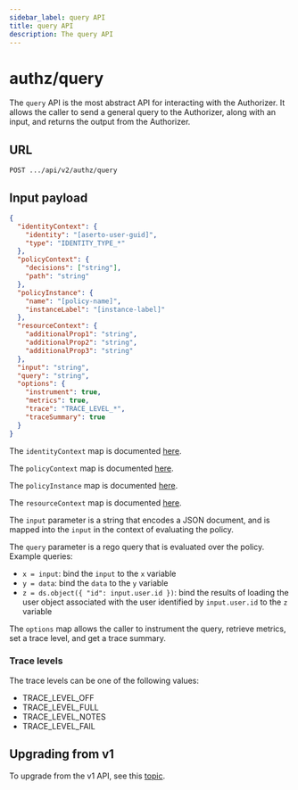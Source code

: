 ```yaml
---
sidebar_label: query API
title: query API
description: The query API
---
```


# authz/query

The `query` API is the most abstract API for interacting with the Authorizer. It allows the caller to
send a general query to the Authorizer, along with an input, and returns the output from the
Authorizer.

## URL

`POST .../api/v2/authz/query`

## Input payload

```json
{
  "identityContext": {
    "identity": "[aserto-user-guid]",
    "type": "IDENTITY_TYPE_*"
  },
  "policyContext": {
    "decisions": ["string"],
    "path": "string"
  },
  "policyInstance": {
    "name": "[policy-name]",
    "instanceLabel": "[instance-label]"
  },
  "resourceContext": {
    "additionalProp1": "string",
    "additionalProp2": "string",
    "additionalProp3": "string"
  },
  "input": "string",
  "query": "string",
  "options": {
    "instrument": true,
    "metrics": true,
    "trace": "TRACE_LEVEL_*",
    "traceSummary": true
  }
}
```

The `identityContext` map is documented [here](/docs/authorizer-guide/identity-context).

The `policyContext` map is documented [here](/docs/authorizer-guide/policy-context).

The `policyInstance` map is documented [here](/docs/authorizer-guide/policy-instance).

The `resourceContext` map is documented [here](/docs/authorizer-guide/resource-context).

The `input` parameter is a string that encodes a JSON document, and is mapped into the `input` in the context of
evaluating the policy.

The `query` parameter is a rego query that is evaluated over the policy. Example queries:

* `x = input`: bind the `input` to the `x` variable
* `y = data`: bind the `data` to the `y` variable
* `z = ds.object({ "id": input.user.id })`: bind the results of loading the user object associated with the user identified by `input.user.id` to the `z` variable

The `options` map allows the caller to instrument the query, retrieve metrics, set a trace level, and
get a trace summary.

### Trace levels

The trace levels can be one of the following values:

- TRACE_LEVEL_OFF
- TRACE_LEVEL_FULL
- TRACE_LEVEL_NOTES
- TRACE_LEVEL_FAIL

## Upgrading from v1

To upgrade from the v1 API, see this [topic](/docs/authorizer-guide/upgrading-from-v1.mdx).
